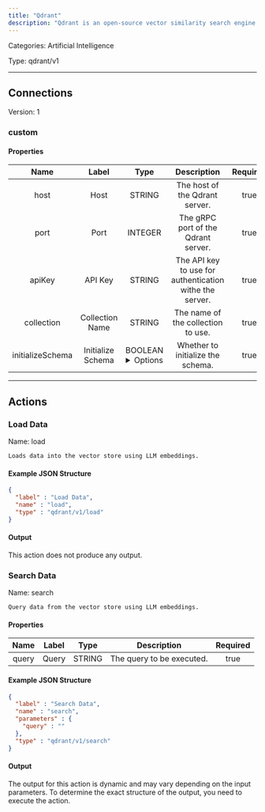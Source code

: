 ```yaml
---
title: "Qdrant"
description: "Qdrant is an open-source vector similarity search engine designed to handle high-dimensional data, enabling efficient and scalable nearest neighbor search for applications like recommendation systems and machine learning."
---
```



Categories: Artificial Intelligence


Type: qdrant/v1

<hr />




## Connections

Version: 1


### custom

#### Properties

|      Name       |      Label     |     Type     |     Description     | Required |
|:---------------:|:--------------:|:------------:|:-------------------:|:--------:|
| host | Host | STRING | The host of the Qdrant server. | true |
| port | Port | INTEGER | The gRPC port of the Qdrant server. | true |
| apiKey | API Key | STRING | The API key to use for authentication withe the server. | true |
| collection | Collection Name | STRING | The name of the collection to use. | true |
| initializeSchema | Initialize Schema | BOOLEAN <details> <summary> Options </summary> true, false </details> | Whether to initialize the schema. | true |





<hr />


## Actions


### Load Data
Name: load

`Loads data into the vector store using LLM embeddings.`

#### Example JSON Structure
```json
{
  "label" : "Load Data",
  "name" : "load",
  "type" : "qdrant/v1/load"
}
```

#### Output

This action does not produce any output.




### Search Data
Name: search

`Query data from the vector store using LLM embeddings.`

#### Properties

|      Name       |      Label     |     Type     |     Description     | Required |
|:---------------:|:--------------:|:------------:|:-------------------:|:--------:|
| query | Query | STRING | The query to be executed. | true |

#### Example JSON Structure
```json
{
  "label" : "Search Data",
  "name" : "search",
  "parameters" : {
    "query" : ""
  },
  "type" : "qdrant/v1/search"
}
```

#### Output

The output for this action is dynamic and may vary depending on the input parameters. To determine the exact structure of the output, you need to execute the action.






